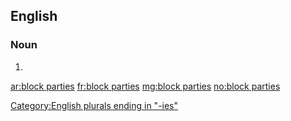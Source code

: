 ==English==

===Noun===
{{head|en|noun plural form|head=[[block]] [[parties]]}}
# {{plural of|block party|lang=en}}

[[Category:English plurals ending in "-ies"]]

[[ar:block parties]]
[[fr:block parties]]
[[mg:block parties]]
[[no:block parties]]